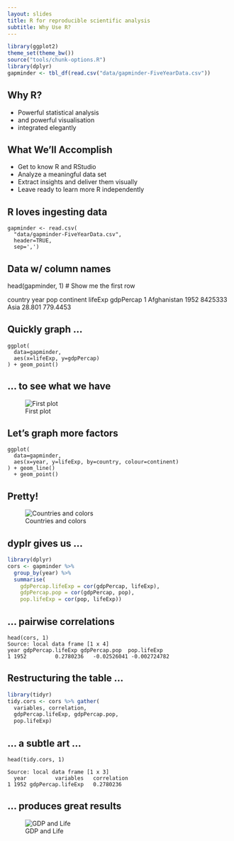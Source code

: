 ```yaml
---
layout: slides
title: R for reproducible scientific analysis
subtitle: Why Use R?
---
```


```r
library(ggplot2)
theme_set(theme_bw())
source("tools/chunk-options.R")
library(dplyr)
gapminder <- tbl_df(read.csv("data/gapminder-FiveYearData.csv"))
```

## Why R?

* Powerful statistical analysis
* and powerful visualisation
* integrated elegantly

## What We'll Accomplish

* Get to know R and RStudio
* Analyze a meaningful data set
* Extract insights and deliver them visually
* Leave ready to learn more R independently

## R loves ingesting data

```
gapminder <- read.csv(
  "data/gapminder-FiveYearData.csv",
  header=TRUE,
  sep=',')
```

## Data w/ column names

head(gapminder, 1) # Show me the first row

country year     pop continent lifeExp gdpPercap
1 Afghanistan 1952 8425333      Asia  28.801  779.4453

## Quickly graph ...
```
ggplot(
  data=gapminder,
  aes(x=lifeExp, y=gdpPercap)
) + geom_point()
```

## ... to see what we have
![First plot](img/first_plot.png)

## Let's graph more factors
```
ggplot(
  data=gapminder,
  aes(x=year, y=lifeExp, by=country, colour=continent)
) + geom_line()
  + geom_point()
```

## Pretty!
![Countries and colors](img/countries_and_colors.png)

## dyplr gives us ...
```r
library(dplyr)
cors <- gapminder %>%
  group_by(year) %>%
  summarise(
    gdpPercap.lifeExp = cor(gdpPercap, lifeExp),
    gdpPercap.pop = cor(gdpPercap, pop),
    pop.lifeExp = cor(pop, lifeExp))
```

## ... pairwise correlations
```
head(cors, 1)
Source: local data frame [1 x 4]
year gdpPercap.lifeExp gdpPercap.pop  pop.lifeExp
1 1952         0.2780236   -0.02526041 -0.002724782
```

## Restructuring the table ...
```r
library(tidyr)
tidy.cors <- cors %>% gather(
  variables, correlation,
  gdpPercap.lifeExp, gdpPercap.pop,
  pop.lifeExp)
```
## ... a subtle art ...
```
head(tidy.cors, 1)

Source: local data frame [1 x 3]
  year         variables   correlation
1 1952 gdpPercap.lifeExp   0.2780236
```

## ... produces great results
![GDP and Life](img/gdp_and_life.png)

